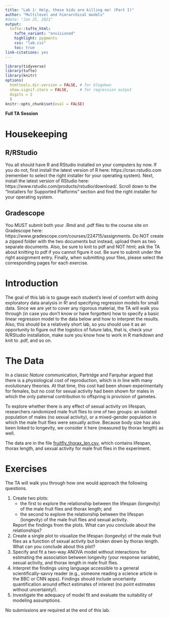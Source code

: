 ```yaml
---
title: "Lab 1: Help, these kids are killing me! (Part I)"
author: "Multilevel and hierarchical models"
#date: "Jan 25, 2021"
output: 
  tufte::tufte_html:
    tufte_variant: "envisioned"
    highlight: pygments
    css: "lab.css"
    toc: true
link-citations: yes
---
```


```r
library(tidyverse)
library(tufte)
library(knitr)
options(
  htmltools.dir.version = FALSE, # for blogdown
  show.signif.stars = FALSE,     # for regression output
  digits = 2
  )
knitr::opts_chunk$set(eval = FALSE)
```


**Full TA Session**


# Housekeeping

## R/RStudio
You all should have R and RStudio installed on your computers by now. If you do not, first install the latest version of R here: https://cran.rstudio.com (remember to select the right installer for your operating system). Next, install the latest version of RStudio here: https://www.rstudio.com/products/rstudio/download/. Scroll down to the "Installers for Supported Platforms" section and find the right installer for your operating system.


## Gradescope
You MUST submit both your .Rmd and .pdf files to the course site on Gradescope here: https://www.gradescope.com/courses/224715/assignments. Do NOT create a zipped folder with the two documents but instead, upload them as two separate documents. Also, be sure to knit to pdf and NOT html; ask the TA about knitting to pdf if you cannot figure it out. Be sure to submit under the right assignment entry. Finally, when submitting your files, please select the corresponding pages for each exercise.



# Introduction
The goal of this lab is to gauge each student's level of comfort with doing exploratory data analysis in R! and specifying regression models for small data. Since we are yet to cover any rigorous material, the TA will walk you through (in case you don't know or have forgotten) how to specify a basic linear regression model to the data below and how to interpret the results. Also, this should be a relatively short lab, so you should use it as an opportunity to figure out the logistics of future labs, that is, check your R/RStudio installation, make sure you know how to work in R markdown and knit to .pdf, and so on.


# The Data
In a classic *Nature* communication, Partridge and Farquhar argued that there is a physiological cost of reproduction, which is in line with many evolutionary theories. At that time, this cost had been shown experimentally for females, but no cost for sexual activity had been shown for males in which the only paternal contribution to offspring is provision of gametes.  

To explore whether there is any effect of sexual activity on lifespan, researchers randomized male fruit flies to one of two groups:  an isolated population of males (no sexual activity), or a mixed-gender population in which the male fruit flies were sexually active. Because body size has also been linked to longevity, we consider it here (measured by thorax length) as well.

The data are in the file [fruitfly_thorax_len.csv](https://sta610-f21.olanrewajuakande.com/labs/data/fruitfly_thorax_len.csv), which contains lifespan, thorax length, and sexual activity for male fruit flies in the experiment.


# Exercises

The TA will walk you through how one would approach the following questions.

1. Create two plots:
    - the first to explore the relationship between the lifespan (longevity) of the male fruit flies and thorax length; and
    - the second to explore the relationship between the lifespan (longevity) of the male fruit flies and sexual activity.
    
    Report the findings from the plots. What can you conclude about the relationships?
2. Create a single plot to visualize the lifespan (longevity) of the male fruit flies as a function of sexual activity but broken down by thorax length. What can you conclude about this plot?
3. Specify and fit a two-way ANOVA model without interactions for estimating the association between longevity (your response variable), sexual activity, and thorax length in male fruit flies. 
4. Interpret the findings using language accessible to a general scientifically-savvy reader (e.g., someone reading a science article in the BBC or CNN apps). Findings should include uncertainty quantification around effect estimates of interest (no point estimates without uncertainty!).
5. Investigate the adequacy of model fit and evaluate the suitability of modeling assumptions.
<!-- 6. Compare the existing model to a two-way ANOVA model with interactions using an appropriate statistical test. What can you conclude from the results of the test? -->

No submissions are required at the end of this lab.


<!-- # Acknowledgement -->

<!-- This exercise is based on ideas proposed by [Sam Voisin](https://stat.duke.edu/people/sam-voisin). -->



